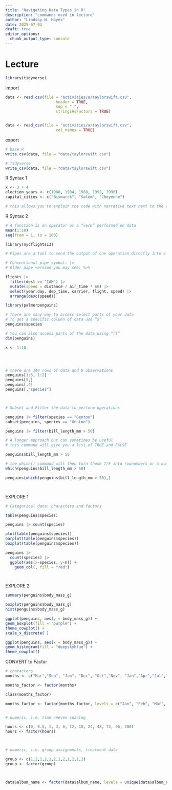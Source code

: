 ```yaml
---
title: "Navigating Data Types in R"
description: "commands used in lecture"
author: "Lindsay N. Hayes"
date: 2025-07-03
draft: true
editor_options: 
  chunk_output_type: console
---
```


# Lecture
```r
library(tidyverse)
```

import
```r
data <- read.csv(file = "activities/a/taylorswift.csv",
                      header = TRUE, 
                      sep = ",", 
                      stringsAsFactors = TRUE)


data <- read_csv(file = "activities/a/taylorswift.csv",
                      col_names = TRUE)
```

export
```r
# base R
write.csv(data, file = "data/taylorswift.csv")

# Tidyverse
write_csv(data, file = "data/taylorswift.csv")
```

R Syntax 1
```r
x <- 3 + 4
election_years <- c(1980, 1984, 1988, 1992, 1996)
capital_cities <- c("Bismarck", "Salem", "Cheyenne")

# this allows you to explain the code with narrative text next to the code.

```


R Syntax 2
```r
# A function is an operator or a “verb” performed on data
mean(1:10)
seq(from = 1, to = 100)

```



```r

library(nycflights13)

# Pipes are a tool to send the output of one operation directly into a second operation (or third …)

# Conventional pipe symbol: |>
# Older pipe version you may see: %>%

flights |> 
  filter(dest == "IAH") |> 
  mutate(speed = distance / air_time * 60) |> 
  select(year:day, dep_time, carrier, flight, speed) |> 
  arrange(desc(speed))


```


```r
library(palmerpenguins)

# There are many way to access select parts of your data
# To get a specific column of data use “$”
penguins$species

# You can also access parts of the data using “[]”
dim(penguins)

x <- 1:10




# there are 344 rows of data and 8 observations
penguins[1:5, 1:2] 
penguins[5,] 
penguins[,4] 
penguins[,"species"] 




```


```r
# Subset and Filter the data to perform operations

penguins |> filter(species == "Gentoo")
subset(penguins, species == "Gentoo")

penguins |> filter(bill_length_mm > 50)

# A longer approach but can sometimes be useful
# this command will give you a list of TRUE and FALSE

penguins$bill_length_mm > 50

# the which() command will then turn those T/F into rownumbers or a numerical vector
which(penguins$bill_length_mm > 50)

penguins[which(penguins$bill_length_mm > 50),]




```


EXPLORE 1
```r
# Categorical data: characters and factors

table(penguins$species)

penguins |> count(species)

plot(table(penguins$species))
barplot(table(penguins$species))
boxplot(table(penguins$species))

penguins |> 
  count(species) |> 
  ggplot(aes(x=species, y=n)) + 
    geom_col(, fill = "red")




```


EXPLORE 2
```r
summary(penguins$body_mass_g)

boxplot(penguins$body_mass_g)
hist(penguins$body_mass_g)

ggplot(penguins, aes(y = body_mass_g)) + 
geom_boxplot(fill = "purple") + 
theme_cowplot() + 
scale_x_discrete( )

ggplot(penguins, aes(x = body_mass_g)) + 
geom_histogram(fill = "deepskyblue") + 
theme_cowplot()

```

CONVERT to Factor
```r

# characters
months <- c("Mar","Sep", "Jun", "Dec", "Oct","Nov", "Jan","Apr","Jul","Feb","May","Aug")

months_factor <- factor(months)

class(months_factor)

months_factor <- factor(months_factor, levels = c("Jan", "Feb", "Mar", "Apr", "May", "Jun", "Jul", "Aug", "Sep", "Oct", "Nov", "Dec"))


# numeric, i.e. time uneven spacing

hours <- c(0, 0.5, 1, 3, 6, 12, 18, 24, 48, 72, 96, 200)
hours <- factor(hours)



# numeric, i.e. group assignments, treatment data

group <- c(1,2,1,2,1,2,1,2,1,2,1,2)
group <- factor(group)



data$album_name <- factor(data$album_name, levels = unique(data$album_name[order(data$album_release)]))

```


```r

```














